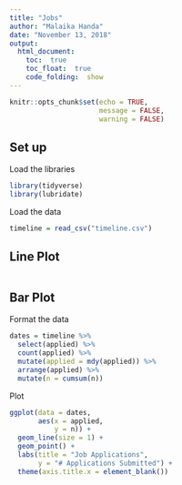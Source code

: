 ---
title: "Jobs"
author: "Malaika Handa"
date: "November 13, 2018"
output: 
  html_document:
    toc:  true
    toc_float:  true
    code_folding:  show
---

```{r setup, include = FALSE}
knitr::opts_chunk$set(echo = TRUE,
                      message = FALSE,
                      warning = FALSE)
```

## Set up

Load the libraries
```{r}
library(tidyverse)
library(lubridate)
```

Load the data
```{r}
timeline = read_csv("timeline.csv")
```

## Line Plot

```{r}

```

## Bar Plot

Format the data
```{r}
dates = timeline %>%
  select(applied) %>%
  count(applied) %>%
  mutate(applied = mdy(applied)) %>%
  arrange(applied) %>%
  mutate(n = cumsum(n))
```

Plot
```{r}
ggplot(data = dates,
       aes(x = applied,
           y = n)) +
  geom_line(size = 1) +
  geom_point() +
  labs(title = "Job Applications",
       y = "# Applications Submitted") +
  theme(axis.title.x = element_blank())
```
